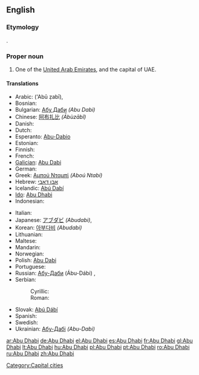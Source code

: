 ==English==

===Etymology===
{{etyl|ar}} {{term|أبوظبي|tr='Abū ẓabī|sc=Arab||father of the gazelle|lang=ar}}.

===Proper noun===
{{wikipedia}}
{{infl|en|proper noun}}

# One of the [[United Arab Emirates]], and the capital of UAE.

====Translations====
{{trans-top|capital of UAE}}
* Arabic: {{Arab|[[أبوظبي]]}} ('Abū ẓabī),  {{t|ar|أبوظبي|m|tr='abū ẓaabiy|sc=Arab}}
* Bosnian: {{t-|bs|Abu Dhabi}}
* Bulgarian: [[Абу Даби]] ''(Abu Dabi)''
* Chinese: [[阿布扎比]] ''(Ābùzābĭ)''
* Danish: {{t-|da|Abu Dhabi}}
* Dutch: {{t-|nl|Abu Dhabi}}
* Esperanto: [[Abu-Dabio]]
* Estonian: {{t-|et|Abu Dhabi}}
* Finnish: {{t-|fi|Abu Dhabi}}
* French: {{t-|fr|Abou Dabi}}
* [[Galician]]: [[Abu Dabi]]
* German: {{t+|de|Abu Dhabi}}
* Greek: [[Αμπού Νταμπί]] ''(Aboú Ntabí)''
* Hebrew: [[אבו דאבי]]
* Icelandic: [[Abú Dabí]]
* [[Ido]]: [[Abu Dhabi]]
* Indonesian: {{t-|id|Abu Dhabi|xs=Indonesian}}
{{trans-mid}}
* Italian: {{t-|it|Abu Dhabi}}
* Japanese: [[アブダビ]] ''(Abudabi)'',  {{t|ja|アブダビ|tr=Abudabi|sc=Jpan}}
* Korean: [[아부다비]] ''(Abudabi)''
* Lithuanian: {{t+|lt|Abu Dabis|xs=Lithuanian}}
* Maltese: {{t-|mt|Abu Dhabi|xs=Maltese}}
* Mandarin: {{t|zh|阿布扎比|tr=Ābùzābǐ|sc=Hani}}
* Norwegian: {{t-|no|Abu Dhabi}}
* Polish: [[Abu Dabi]]
* Portuguese: {{t+|pt|Abu Dhabi}}
* Russian: [[Абу-Даби]] (Ábu-Dábi) {{m}} {{indeclinable}},  {{qualifier|indeclinable}} {{t|ru|Абу-Даби|m|tr=Ábu-Dábi|sc=Cyrl}}
* Serbian:
*: Cyrillic: {{t-|sr|Абу Даби|m|sc=Cyrl}}
*: Roman: {{t-|sr|Abu Dabi|m}}
* Slovak: [[Abú Dábí]]
* Spanish: {{t+|es|Abu Dhabi}}
* Swedish: {{t-|sv|Abu Dhabi}}
* Ukrainian: [[Абу-Дабі]] ''(Abu-Dabi)''
{{trans-bottom}}

[[Category:Capital cities]]

[[ar:Abu Dhabi]]
[[de:Abu Dhabi]]
[[el:Abu Dhabi]]
[[es:Abu Dhabi]]
[[fr:Abu Dhabi]]
[[gl:Abu Dhabi]]
[[lt:Abu Dhabi]]
[[hu:Abu Dhabi]]
[[pl:Abu Dhabi]]
[[pt:Abu Dhabi]]
[[ro:Abu Dhabi]]
[[ru:Abu Dhabi]]
[[zh:Abu Dhabi]]
